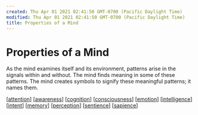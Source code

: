 ```yaml
---
created: Thu Apr 01 2021 02:41:50 GMT-0700 (Pacific Daylight Time)
modified: Thu Apr 01 2021 02:41:50 GMT-0700 (Pacific Daylight Time)
title: Properties of a Mind
---
```


# Properties of a Mind

As the mind examines itself and its environment, patterns arise in the signals within and without. The mind finds meaning in some of these patterns. The mind creates symbols to signify these meaningful patterns; it names them.

[[attention]]
[[awareness]]
[[cognition]]
[[consciousness]]
[[emotion]]
[[intelligence]]
[[intent]]
[[memory]]
[[perception]]
[[sentience]]
[[sapience]]

[//begin]: # "Autogenerated link references for markdown compatibility"
[attention]: ../areas/get-real/attention "Attention"
[awareness]: ../areas/get-real/awareness "Awareness"
[cognition]: ../areas/get-real/cognition "Cognition"
[consciousness]: ../areas/get-real/CNXNS/consciousness "Consciousness"
[emotion]: ../areas/get-real/emotion "Emotion"
[intelligence]: ../areas/get-real/intelligence "Intelligence"
[intent]: ../areas/get-real/intent "Intent"
[memory]: ../areas/get-real/memory "Memory"
[perception]: ../areas/get-real/perception "Perception"
[sentience]: ../areas/get-real/sentience "Sentience"
[sapience]: ../areas/get-real/sapience "Sapience"
[//end]: # "Autogenerated link references"